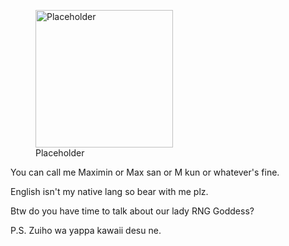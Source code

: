 [[File:Placeholder|thumb|220px]]

You can call me Maximin or Max san or M kun or whatever's fine.

English isn't my native lang so bear with me plz.

Btw do you have time to talk about our lady RNG Goddess?

P.S. Zuiho wa yappa kawaii desu ne.